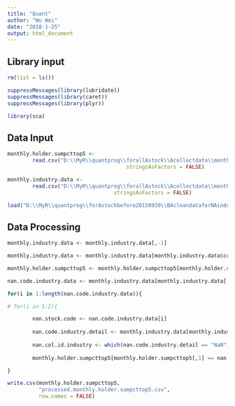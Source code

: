```yaml
---
title: "Quant"
author: "Wu Wei"
date: "2018-1-25"
output: html_document
---
```




## Library input
```r
rm(list = ls())

suppressMessages(library(lubridate))
suppressMessages(library(caret))
suppressMessages(library(plyr))

library(sca)

```

## Data Input

```r
monthly.holder.sumpcttop5 <- 
        read.csv("D:\\MyR\\quantprog\\forallAstock\\Acollectdata\\monthly.holder.sumpcttop5.csv", 
                                      stringsAsFactors = FALSE)

monthly.industry.data <- 
        read.csv("D:\\MyR\\quantprog\\forallAstock\\Acollectdata\\monthly.industry.data.csv", 
                                  stringsAsFactors = FALSE)

```

```r
load("D:\\MyR\\quantprog\\forAstockbefore20150930\\BAcleandataforNAindustry\\stockcode")
```

## Data Processing


```r
monthly.industry.data <- monthly.industry.data[,-1]

```

```r
monthly.industry.data <- monthly.industry.data[monthly.industry.data$code %in% stockcode,]

```


```r
monthly.holder.sumpcttop5 <- monthly.holder.sumpcttop5[monthly.holder.sumpcttop5$X %in% stockcode,]

```



```r
nan.code.industry.data <- monthly.industry.data[monthly.industry.data[,2] == "NaN",1]

for(i in 1:length(nan.code.industry.data)){

# for(i in 1:2){

        nan.stock.code <- nan.code.industry.data[i]
        
        nan.code.industry.detail <- monthly.industry.data[monthly.industry.data[,1] == nan.stock.code,]
        
        nan.col.id.industry <- which(nan.code.industry.detail == "NaN")
        
        monthly.holder.sumpcttop5[monthly.holder.sumpcttop5[,1] == nan.stock.code, nan.col.id.industry] <- NA

}
```



```r

write.csv(monthly.holder.sumpcttop5, 
          "processed.monthly.holder.sumpcttop5.csv",
          row.names = FALSE)


```

